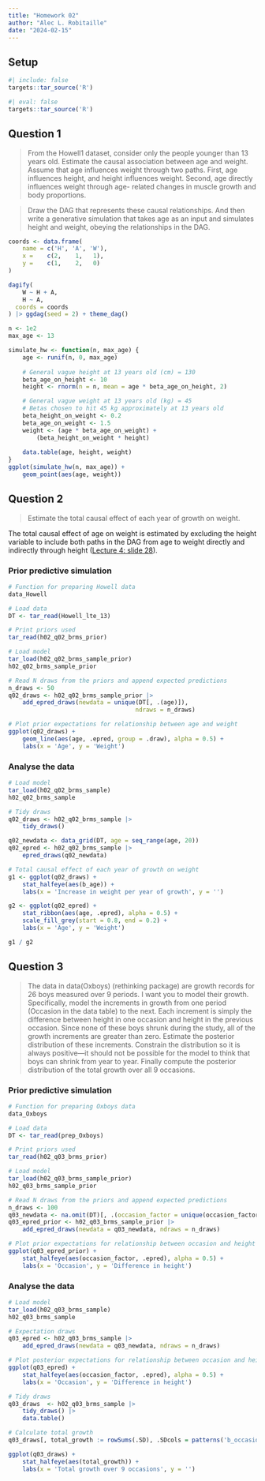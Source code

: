```yaml
---
title: "Homework 02"
author: "Alec L. Robitaille"
date: "2024-02-15"
---
```


## Setup

```r
#| include: false
targets::tar_source('R')
```


```r
#| eval: false
targets::tar_source('R')
```


## Question 1

> From the Howell1 dataset, consider only the people younger than 13 years old.
Estimate the causal association between age and weight. Assume that age
influences weight through two paths. First, age influences height, and height
influences weight. Second, age directly influences weight through age- related
changes in muscle growth and body proportions.

> Draw the DAG that represents these causal relationships. And then write a
generative simulation that takes age as an input and simulates height and
weight, obeying the relationships in the DAG.


```r
coords <- data.frame(
    name = c('H', 'A', 'W'),
    x =    c(2,    1,   1),
    y =    c(1,    2,   0)
)

dagify(
    W ~ H + A,
    H ~ A,
  coords = coords
) |> ggdag(seed = 2) + theme_dag()
```


```r
n <- 1e2
max_age <- 13

simulate_hw <- function(n, max_age) {
	age <- runif(n, 0, max_age)
	
	# General vague height at 13 years old (cm) = 130
	beta_age_on_height <- 10
	height <- rnorm(n = n, mean = age * beta_age_on_height, 2)

	# General vague weight at 13 years old (kg) = 45
	# Betas chosen to hit 45 kg approximately at 13 years old
	beta_height_on_weight <- 0.2
	beta_age_on_weight <- 1.5
	weight <- (age * beta_age_on_weight) + 
		(beta_height_on_weight * height)
	
	data.table(age, height, weight)
}
ggplot(simulate_hw(n, max_age)) + 
	geom_point(aes(age, weight))
```

## Question 2

> Estimate the total causal effect of each year of growth on weight.

The total causal effect of age on weight is estimated by excluding the height
variable to include both paths in the DAG from age to weight directly and
indirectly through height ([Lecture 4: slide 28](https://speakerdeck.com/rmcelreath/statistical-rethinking-2023-lecture-04?slide=28)).


### Prior predictive simulation

```r
# Function for preparing Howell data
data_Howell
```

```r
# Load data
DT <- tar_read(Howell_lte_13)

# Print priors used
tar_read(h02_q02_brms_prior)

# Load model
tar_load(h02_q02_brms_sample_prior)
h02_q02_brms_sample_prior

# Read N draws from the priors and append expected predictions
n_draws <- 50
q02_draws <- h02_q02_brms_sample_prior |>
	add_epred_draws(newdata = unique(DT[, .(age)]),
									ndraws = n_draws)

# Plot prior expectations for relationship between age and weight
ggplot(q02_draws) + 
	geom_line(aes(age, .epred, group = .draw), alpha = 0.5) +
	labs(x = 'Age', y = 'Weight')
```

### Analyse the data

```r
# Load model
tar_load(h02_q02_brms_sample)
h02_q02_brms_sample

# Tidy draws
q02_draws <- h02_q02_brms_sample |> 
	tidy_draws()

q02_newdata <- data_grid(DT, age = seq_range(age, 20))
q02_epred <- h02_q02_brms_sample |> 
	epred_draws(q02_newdata)

# Total causal effect of each year of growth on weight
g1 <- ggplot(q02_draws) + 
	stat_halfeye(aes(b_age)) + 
	labs(x = 'Increase in weight per year of growth', y = '')

g2 <- ggplot(q02_epred) + 
	stat_ribbon(aes(age, .epred), alpha = 0.5) +
	scale_fill_grey(start = 0.8, end = 0.2) + 
	labs(x = 'Age', y = 'Weight')

g1 / g2
```

## Question 3

> The data in data(Oxboys) (rethinking package) are growth records for 26 boys
measured over 9 periods. I want you to model their growth. Specifically, model
the increments in growth from one period (Occasion in the data table) to the
next. Each increment is simply the difference between height in one occasion and
height in the previous occasion. Since none of these boys shrunk during the
study, all of the growth increments are greater than zero. Estimate the
posterior distribution of these increments. Constrain the distribution so it is
always positive—it should not be possible for the model to think that boys can
shrink from year to year. Finally compute the posterior distribution of the
total growth over all 9 occasions.


### Prior predictive simulation

```r
# Function for preparing Oxboys data
data_Oxboys
```

```r
# Load data
DT <- tar_read(prep_Oxboys)

# Print priors used
tar_read(h02_q03_brms_prior)

# Load model
tar_load(h02_q03_brms_sample_prior)
h02_q03_brms_sample_prior

# Read N draws from the priors and append expected predictions
n_draws <- 100
q03_newdata <- na.omit(DT)[, .(occasion_factor = unique(occasion_factor))]
q03_epred_prior <- h02_q03_brms_sample_prior |>
	add_epred_draws(newdata = q03_newdata, ndraws = n_draws)

# Plot prior expectations for relationship between occasion and height
ggplot(q03_epred_prior) + 
	stat_halfeye(aes(occasion_factor, .epred), alpha = 0.5) +
	labs(x = 'Occasion', y = 'Difference in height')
```


### Analyse the data

```r
# Load model
tar_load(h02_q03_brms_sample)
h02_q03_brms_sample

# Expectation draws
q03_epred <- h02_q03_brms_sample |>
	add_epred_draws(newdata = q03_newdata, ndraws = n_draws)

# Plot posterior expectations for relationship between occasion and height
ggplot(q03_epred) + 
	stat_halfeye(aes(occasion_factor, .epred), alpha = 0.5) +
	labs(x = 'Occasion', y = 'Difference in height')

# Tidy draws
q03_draws  <- h02_q03_brms_sample |>
	tidy_draws() |>
	data.table()

# Calculate total growth
q03_draws[, total_growth := rowSums(.SD), .SDcols = patterns('b_occasion')]

ggplot(q03_draws) + 
	stat_halfeye(aes(total_growth)) + 
	labs(x = 'Total growth over 9 occasions', y = '')
```
